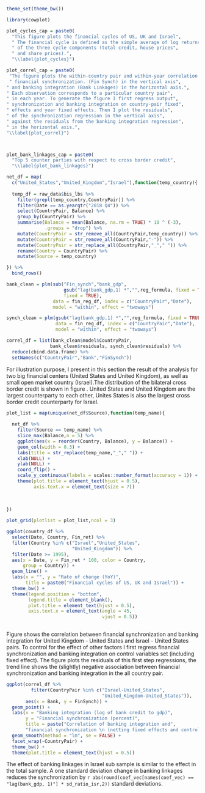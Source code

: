 
```r

theme_set(theme_bw())

library(cowplot)

plot_cycles_cap = paste0(
  "This figure plots the financial cycles of US, UK and Israel",
  " The financial cycle is defined as the simple average of log returns",
  " of the three cycle components (total credit, house prices",
  " and share prices).",
  "\\label{plot_cycles}")

plot_correl_cap = paste0(
 "The figure plots the within-country pair and within-year correlation between",
 " financial synchronization. (Fin Synch) in the vertical axis",
" and banking integration (Bank Linkages) in the horizontal axis.",
" Each observation corresponds to a particular country pair",
" in each year. To generate the figure I first regress output",
" synchronization and banking integration on country-pair fixed",
" effects and year fixed effects. Then I plot the residuals",
" of the synchronization regression in the vertical axis",
" against the residuals from the banking integration regression",
" in the horizontal axis.",
"\\label{plot_correl}")



plot_bank_linkages_cap = paste0(
  "Top 5 counter parties with respect to cross border credit",
  "\\label{plot_bank_linkages}")


```


```r

net_df = map(
  c("United_States","United_Kingdom","Israel"),function(temp_country){
  
  temp_df = raw_data$bis_lbs %>%
    filter(grepl(temp_country,CountryPair)) %>%
    filter(Date == as.yearqtr("2018 Q4")) %>% 
    select(CountryPair, Balance) %>%
    group_by(CountryPair) %>%
    summarise(Balance = mean(Balance, na.rm = TRUE) * 10 ^ (-3),
              .groups = "drop") %>%
    mutate(CountryPair = str_remove_all(CountryPair,temp_country)) %>%
    mutate(CountryPair = str_remove_all(CountryPair,"-")) %>%
    mutate(CountryPair = str_replace_all(CountryPair,"_"," ")) %>%
    rename(Country = CountryPair) %>% 
    mutate(Source = temp_country)

}) %>% 
  bind_rows()

```


```r

bank_clean = plm(sub("Fin_synch","bank_gdp",
                     gsub("lag(bank_gdp,1) *","",reg_formula, fixed = TRUE),
                     fixed = TRUE),
                 data = fin_reg_df, index = c("CountryPair","Date"),
                 model = "within", effect = "twoways")

synch_clean = plm(gsub("lag(bank_gdp,1) *","",reg_formula, fixed = TRUE),
                  data = fin_reg_df, index = c("CountryPair","Date"),
                  model = "within", effect = "twoways")

correl_df = list(bank_clean$model$CountryPair,
                bank_clean$residuals, synch_clean$residuals) %>%
  reduce(cbind.data.frame) %>%
  setNames(c("CountryPair","Bank","FinSynch"))

```


For illustration purpose, I present in this section the result of the analysis
for two big financial centers (United States and United Kingdom), as well as small open market country (Israel).The distribution of the bilateral cross border credit is shown in figure \ref{plot_bank_linkages}. United States and United Kingdom are the largest counterparty to each other, Unites States is also the largest cross border credit counterparty for Israel.

```r

plot_list = map(unique(net_df$Source),function(temp_name){
  
  net_df %>% 
    filter(Source == temp_name) %>% 
    slice_max(Balance,n = 5) %>% 
    ggplot(aes(x = reorder(Country, Balance), y = Balance)) + 
    geom_col(width = 0.3) +
    labs(title = str_replace(temp_name,"_"," ")) + 
    xlab(NULL) + 
    ylab(NULL) + 
    coord_flip() + 
    scale_y_continuous(labels = scales::number_format(accuracy = 1)) + 
    theme(plot.title = element_text(hjust = 0.5),
          axis.text.x = element_text(size = 7))
  
  
  
})

plot_grid(plotlist = plot_list,ncol = 3)

```



```r

ggplot(country_df %>% 
  select(Date, Country, Fin_ret) %>% 
  filter(Country %in% c("Israel","United_States",
                        "United_Kingdom")) %>% 
  filter(Date >= 1995),
  aes(x = Date, y = Fin_ret * 100, color = Country,
      group = Country)) + 
  geom_line() + 
  labs(x = "", y = "Rate of change (YoY)",
       title = paste0("Financial cycles of US, UK and Israel")) + 
  theme_bw() + 
  theme(legend.position = "bottom",
        legend.title = element_blank(),
        plot.title = element_text(hjust = 0.5),
        axis.text.x = element_text(angle = 45,
                                   vjust = 0.5))
  

```



Figure \ref{plot_correl} shows the correlation between financial
synchronization and banking integration for United Kingdom - United States and Israel - United States pairs. To control for the effect of other factors I first regress financial
synchronization and banking integration on control variables set (including
fixed effect). The figure plots the residuals of this first step regressions, the trend line shows the (slightly) negative association between financial synchronization and banking integration in the all country pair.

```r


ggplot(correl_df %>%
         filter(CountryPair %in% c("Israel-United_States",
                                   "United_Kingdom-United_States")),
       aes(x = Bank, y = FinSynch)) +
  geom_point() +
  labs(x = "Banking integration (log of bank credit to gdp)",
       y = "Financial synchronization (percent)",
       title = paste("Correlation of banking integration and",
       "financial synchronization \n (netting fixed effects and controls)")) +
  geom_smooth(method = "lm", se = FALSE) +
  facet_wrap(~CountryPair) + 
  theme_bw() +
  theme(plot.title = element_text(hjust = 0.5))

```

The effect of banking linkages in Israel sub sample is similar to the effect in the total sample. A one standard deviation change in banking linkages reduces the synchronization by `r abs(round(coef_vec[names(coef_vec) == "lag(bank_gdp, 1)"] * sd_ratio_isr,2))` standard deviations.


